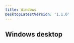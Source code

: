 ```yaml
---
title: Windows
DesktopLatestVersion: '1.1.0'
---
```



## Windows desktop

<ServerMilkLogo />

<TwoTabSwitch one='Download in China' two='International download'>
	<div slot='tab1' class='p-2'>
		<DesktopDownload
			label='Click to download the Windows desktop application (Download in
		China)'
			os='windows'
			isGithub='false'
			os='windows'
		/>
	</div>
	<div slot='tab2' class='p-2'>
		<DesktopDownload
			label='Click to download the Windows desktop application (International
		download)'
			os='windows'
			isGithub='true'
			os='windows'
		/>
	</div>
</TwoTabSwitch>
